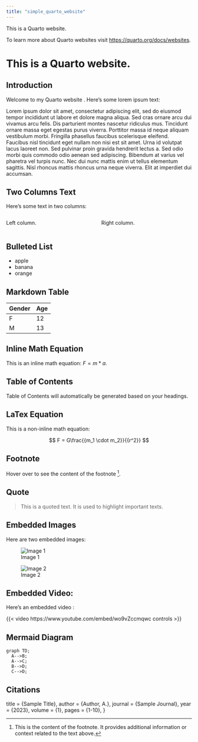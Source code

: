 ```yaml
---
title: "simple_quarto_website"
---
```


This is a Quarto website.

To learn more about Quarto websites visit <https://quarto.org/docs/websites>.

# This is a Quarto website.

## Introduction 

Welcome to my Quarto website . Here's some lorem ipsum text:

Lorem ipsum dolor sit amet, consectetur adipiscing elit, sed do eiusmod tempor incididunt ut labore et dolore magna aliqua. Sed cras ornare arcu dui vivamus arcu felis. Dis parturient montes nascetur ridiculus mus. Tincidunt ornare massa eget egestas purus viverra. Porttitor massa id neque aliquam vestibulum morbi. Fringilla phasellus faucibus scelerisque eleifend. Faucibus nisl tincidunt eget nullam non nisi est sit amet. Urna id volutpat lacus laoreet non. Sed pulvinar proin gravida hendrerit lectus a. Sed odio morbi quis commodo odio aenean sed adipiscing. Bibendum at varius vel pharetra vel turpis nunc. Nec dui nunc mattis enim ut tellus elementum sagittis. Nisl rhoncus mattis rhoncus urna neque viverra. Elit at imperdiet dui accumsan.

## Two Columns Text 

Here's some text in two columns:

::: columns
:::column
Left column. 
:::
:::column
Right column. 
:::
:::

## Bulleted List 

- apple
- banana
- orange

## Markdown Table

| Gender | Age |
| ------ | ----|
| F      | 12  |
| M      | 13  |

## Inline Math Equation 

This is an inline math equation: $F=m*a$.

## Table of Contents 

Table of Contents will automatically be generated based on your headings.

## LaTex Equation 

This is a non-inline math equation:

$$
F = G\frac{{m_1 \cdot m_2}}{{r^2}}
$$

## Footnote 

Hover over to see the content of the footnote [^1].

[^1]: This is the content of the footnote. It provides additional information or context related to the text above.

## Quote 

> This is a quoted text. It is used to highlight important texts.

## Embedded Images 

Here are two embedded images:

![Image 1](images/image1.jpg)

![Image 2](images/image2.jpg)

## Embedded Video:

Here's an embedded video : 

{{< video https://www.youtube.com/embed/wo9vZccmqwc controls >}}


## Mermaid Diagram 

```mermaid
graph TD;
  A-->B;
  A-->C;
  B-->D;
  C-->D;
```
## Citations

[cite:Author2023]: { @article{Author2023,
  title = {Sample Title},
  author = {Author, A.},
  journal = {Sample Journal},
  year = {2023},
  volume = {1},
  pages = {1-10},
}